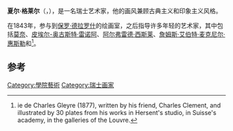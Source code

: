 {{Infobox artist
| name          = 夏尔·格莱尔
| image         = Gleyre - Self portrait.jpg
| image_size    = 200px
| caption       = 自画像
| birth_name    = 
| birth_date    = {{Birth date|1806|05|2|df=yes}}
| birth_place   = 
| death_date    = {{Death date and age|1874|05|5|1806|05|2|df=yes}}
| death_place   = 
| nationality   = [[瑞士|瑞士]] 
| spouse        =  
| field         =  油画
| training      = 
| movement      =  
| works         = 
| patrons       =
| awards        = 
| elected       = 
| website       = 
| bgcolour      = #BCD4E6
}}
'''夏尔·格莱尔'''（{{lang|en|Marc Gabriel Charles Gleyre}}，{{bd|1806年|5月2日|1874年|5月5日}}），是一名瑞士艺术家，他的画风兼顾古典主义和印象主义风格。

在1843年，参与到[[保罗·德拉罗什|保罗·德拉罗什]]的绘画室，之后指导许多年轻的艺术家，其中包括[[莫奈|莫奈]]、[[皮埃尔-奥古斯特·雷诺阿|皮埃尔-奥古斯特·雷诺阿]]、[[阿尔弗雷德·西斯莱|阿尔弗雷德·西斯莱]]、[[詹姆斯·艾伯特·麦克尼尔·惠斯勒|詹姆斯·艾伯特·麦克尼尔·惠斯勒]]和{{link-en|路易斯·弗雷德里克·舒曾贝克|Louis-Frederic Schützenberger}}<ref>ie de Charles Gleyre (1877), written by his friend, Charles Clement, and illustrated by 30 plates from his works in Hersent's studio, in Suisse's academy, in the galleries of the Louvre.</ref>。

==参考==
{{reflist}}

{{Authority control}}
{{DEFAULTSORT:Gleyre}}
[[Category:學院藝術|Category:學院藝術]]
[[Category:瑞士画家|Category:瑞士画家]]
{{瑞士人物小作品}}